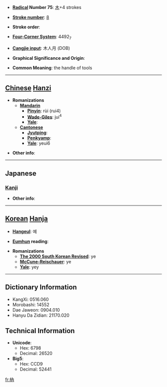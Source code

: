 * '''[[Wiktionary:Chinese radical index| Radical]] Number 75''': [[Wiktionary:Chinese radical index 木|木]]+4 strokes

* '''[[Wiktionary:Chinese total strokes index|Stroke number]]''': [[Wiktionary:Chinese total strokes index 8|8]]

* '''Stroke order''': 

* '''[[Wiktionary:Chinese four corner index|Four-Corner System]]''': 4492<sub>7</sub>

* '''[[Wiktionary:Chinese Cangjie index|Cangjie input]]''': 木人月 (DOB)

* '''Graphical Significance and Origin''': 

* '''Common Meaning''': the handle of tools

----

== [[Chinese]] [[Hanzi]] ==

* '''Romanizations'''
** '''[[Mandarin]]'''
*** '''[[Pinyin]]''': rùi (rui4)
*** '''[[Wade-Giles]]''': jui<sup>4</sup>
*** '''[[Yale]]''': 
** '''[[Cantonese]]'''
*** '''[[Jyutping]]''':
*** '''[[Penkyamp]]''': 
*** '''[[Yale]]''': yeui6

* '''Other info''': 

----

==Japanese==
===[[Kanji]]===
{{kanji|on readings=[[ぜい]] (zei), [[ねい]] (nei), [[どん]] (don), [[のん]] (non)|kun readings=[[せん]] (sen), [[ほぞ]] (hozo)}}

* '''Other info''':  

----

== [[Korean]] [[Hanja]] ==

* '''[[Hangeul]]''': 예

* '''[[Eumhun]] reading''': 

* '''Romanizations'''
** '''[[The 2000 South Korean Revised Romanization|The 2000 South Korean Revised]]''': ye
** '''[[McCune-Reischauer]]''': ye
** '''[[Yale]]''': yey

----

== Dictionary Information ==

* KangXi: 0516.060
* Morobashi: 14552
* Dae Jaweon: 0904.010
* Hanyu Da Zidian: 21170.020

== Technical Information ==

* '''Unicode''':
** Hex: 6798
** Decimal: 26520
* '''Big5''':
** Hex: CCD9
** Decimal: 52441

[[fr:枘]]